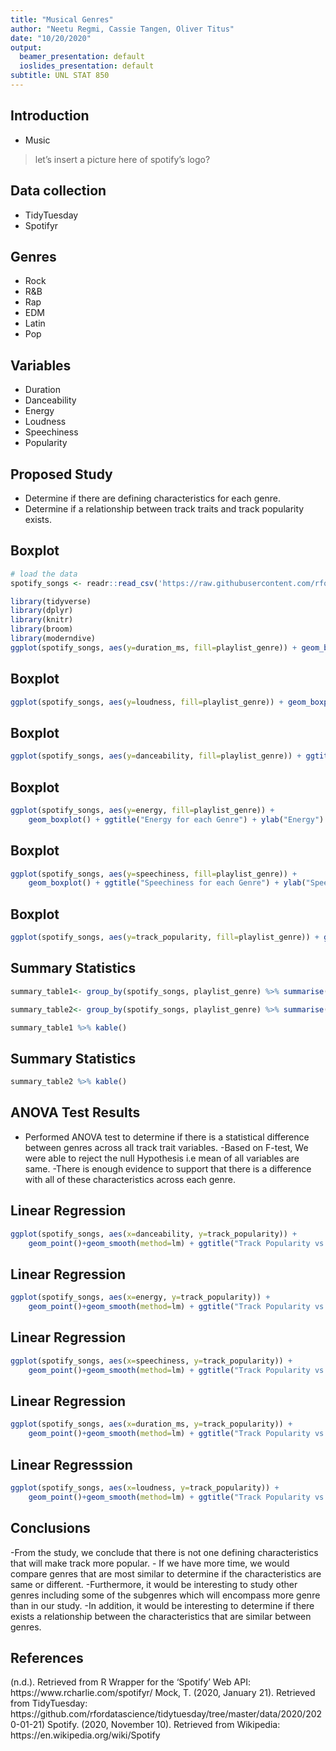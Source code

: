 ```yaml
---
title: "Musical Genres"
author: "Neetu Regmi, Cassie Tangen, Oliver Titus"
date: "10/20/2020"
output:
  beamer_presentation: default
  ioslides_presentation: default
subtitle: UNL STAT 850
---
```


## Introduction

- Music

>let's insert a picture here of spotify's logo?


## Data collection

- TidyTuesday
- Spotifyr


## Genres

- Rock
- R&B
- Rap
- EDM
- Latin
- Pop

## Variables

- Duration
- Danceability
- Energy
- Loudness
- Speechiness
- Popularity

## Proposed Study

- Determine if there are defining characteristics for each genre.
- Determine if a relationship between track traits and track popularity exists.

## Boxplot

```r
# load the data
spotify_songs <- readr::read_csv('https://raw.githubusercontent.com/rfordatascience/tidytuesday/master/data/2020/2020-01-21/spotify_songs.csv')
```

```r
library(tidyverse)
library(dplyr)
library(knitr)
library(broom)
library(moderndive)
ggplot(spotify_songs, aes(y=duration_ms, fill=playlist_genre)) + geom_boxplot() + ggtitle("Duration for each Genre") + ylab("Milliseconds (ms)") + scale_fill_discrete(name = "Genre", labels = c("EDM", "Latin", "Pop", "R&B", "Rap", "Rock"))
```


## Boxplot

```r
ggplot(spotify_songs, aes(y=loudness, fill=playlist_genre)) + geom_boxplot() + ggtitle("Loudness for each Genre") + ylab("Decibals (dB)") + scale_fill_discrete(name = "Genre", labels = c("EDM", "Latin", "Pop", "R&B", "Rap", "Rock"))
```


## Boxplot 

```r
ggplot(spotify_songs, aes(y=danceability, fill=playlist_genre)) + ggtitle("Danceability for each Genre") + geom_boxplot() + ylab("Danceability") + scale_fill_discrete(name = "Genre", labels = c("EDM", "Latin", "Pop", "R&B", "Rap", "Rock"))
```


## Boxplot 

```r
ggplot(spotify_songs, aes(y=energy, fill=playlist_genre)) + 
    geom_boxplot() + ggtitle("Energy for each Genre") + ylab("Energy") + scale_fill_discrete(name = "Genre", labels = c("EDM", "Latin", "Pop", "R&B", "Rap", "Rock"))
```


## Boxplot


```r
ggplot(spotify_songs, aes(y=speechiness, fill=playlist_genre)) + 
    geom_boxplot() + ggtitle("Speechiness for each Genre") + ylab("Speechiness") + scale_fill_discrete(name = "Genre", labels = c("EDM", "Latin", "Pop", "R&B", "Rap", "Rock"))
```


## Boxplot

```r
ggplot(spotify_songs, aes(y=track_popularity, fill=playlist_genre)) + geom_boxplot() + ggtitle("Popularity for each Genre") + ylab("Track Popularity") + scale_fill_discrete(name = "Genre", labels = c("EDM", "Latin", "Pop", "R&B", "Rap", "Rock"))
```

## Summary Statistics


```r
summary_table1<- group_by(spotify_songs, playlist_genre) %>% summarise(count=n(), mean_loudness=mean(loudness), mean_duration_in_ms=mean(duration_ms), mean_danceability=mean(danceability))

summary_table2<- group_by(spotify_songs, playlist_genre) %>% summarise(count=n(), mean_speechiness=mean(speechiness), mean_energry=mean(energy), mean_mean_popularity=mean(track_popularity))

summary_table1 %>% kable()

```

## Summary Statistics


```r

summary_table2 %>% kable()
```

## ANOVA Test Results

- Performed ANOVA test to determine if there is a statistical difference between genres across all track trait variables.
-Based on F-test, We were able to reject the null Hypothesis i.e mean of all variables are same.
-There is enough evidence to support that there is a difference with all of these characteristics across each genre.

## Linear Regression
```r
ggplot(spotify_songs, aes(x=danceability, y=track_popularity)) + 
    geom_point()+geom_smooth(method=lm) + ggtitle("Track Popularity vs. Danceability") + xlab("Danceability") + ylab("Track Popularity")

```

## Linear Regression
```r
ggplot(spotify_songs, aes(x=energy, y=track_popularity)) + 
    geom_point()+geom_smooth(method=lm) + ggtitle("Track Popularity vs. Energy") + xlab("Energy") + ylab("Track Popularity")

```


## Linear Regression
```r
ggplot(spotify_songs, aes(x=speechiness, y=track_popularity)) + 
    geom_point()+geom_smooth(method=lm) + ggtitle("Track Popularity vs. Speechiness") + xlab("Speechiness") + ylab("Track Popularity")
```


## Linear Regression

```r
ggplot(spotify_songs, aes(x=duration_ms, y=track_popularity)) + 
    geom_point()+geom_smooth(method=lm) + ggtitle("Track Popularity vs. Duration") + xlab("Milliseconds (ms)") + ylab("Track Popularity")
```


## Linear Regresssion
```r
ggplot(spotify_songs, aes(x=loudness, y=track_popularity)) + 
    geom_point()+geom_smooth(method=lm) + ggtitle("Track Popularity vs. Loudness") + xlab("Decibals (dB)") + ylab("Track Popularity")
```


## Conclusions

-From the study, we conclude that there is not one defining characteristics that will make track more popular.
- If we have more time, we would compare genres that are most similar to determine if the characteristics are same or different.
-Furthermore, it would be interesting to study other genres including some of the subgenres which will encompass more genre than in our study.
-In addition, it would be interesting to determine if there exists a relationship between the characteristics that are similar between genres.


## References

(n.d.). Retrieved from R Wrapper for the 'Spotify' Web API: https://www.rcharlie.com/spotifyr/
Mock, T. (2020, January 21). Retrieved from TidyTuesday: https://github.com/rfordatascience/tidytuesday/tree/master/data/2020/2020-01-21)
Spotify. (2020, November 10). Retrieved from Wikipedia: https://en.wikipedia.org/wiki/Spotify

